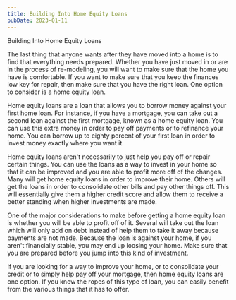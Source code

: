 ```yaml
---
title: Building Into Home Equity Loans
pubDate: 2023-01-11
---
```


Building Into Home Equity Loans

The last thing that anyone wants after they have moved into a home is to find that everything needs prepared.  Whether you have just moved in or are in the process of re-modeling, you will want to make sure that the home you have is comfortable.  If you want to make sure that you keep the finances low key for repair, then make sure that you have the right loan.  One option to consider is a home equity loan.  

Home equity loans are a loan that allows you to borrow money against your first home loan.  For instance, if you have a mortgage, you can take out a second loan against the first mortgage, known as a home equity loan.  You can use this extra money in order to pay off payments or to refinance your home.  You can borrow up to eighty percent of your first loan in order to invest money exactly where you want it.  

Home equity loans aren't necessarily to just help you pay off or repair certain things.  You can use the loans as a way to invest in your home so that it can be improved and you are able to profit more off of the changes.  Many will get home equity loans in order to improve their home.  Others will get the loans in order to consolidate other bills and pay other things off.  This will essentially give them a higher credit score and allow them to receive a better standing when higher investments are made.  

One of the major considerations to make before getting a home equity loan is whether you will be able to profit off of it.  Several will take out the loan which will only add on debt instead of help them to take it away because payments are not made.  Because the loan is against your home, if you aren't financially stable, you may end up loosing your home.  Make sure that you are prepared before you jump into this kind of investment.  

If you are looking for a way to improve your home, or to consolidate your credit or to simply help pay off your mortgage, then home equity loans are one option.  If you know the ropes of this type of loan, you can easily benefit from the various things that it has to offer.